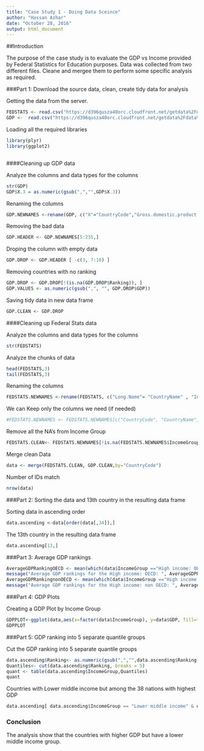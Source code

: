 ```yaml
---
title: "Case Study 1 - Doing Data Sceince"
author: "Hassan Azhar"
date: "October 28, 2016"
output: html_document
---
```


##Introduction

The purpose of the case study is to evaluate the GDP vs Income provided by Federal Statistics for Education purposes. Data was collected from two different files. Cleane and mergee them to perform some specific analysis as required.

###Part 1: Download the source data, clean, create tidy data for analysis

Getting the data from the server.

```r
FEDSTATS <- read.csv("https://d396qusza40orc.cloudfront.net/getdata%2Fdata%2FEDSTATS_Country.csv", na.strings = c("", "NA"))
GDP <-  read.csv("https://d396qusza40orc.cloudfront.net/getdata%2Fdata%2FGDP.csv", na.strings = c("", "NA"))
```


Loading all the required libraries

```r
library(plyr)
library(ggplot2)



```

####Cleaning up  GDP data

Analyze the columns and data types for the columns

```r
str(GDP)
GDP$X.3 = as.numeric(gsub(",","",GDP$X.3)) 

```

Renaming the columns

```r
GDP.NEWNAMES <-rename(GDP, c("X"="CountryCode","Gross.domestic.product.2012" ="Ranking" ,"X.2"="Country","X.3"="GDP","X.4" = "Category"))
```

Removing the bad data 
```r
GDP.HEADER <- GDP.NEWNAMES[5:235,]
```

Droping the column with empty data
```r
GDP.DROP <- GDP.HEADER [ -c(3, 7:10) ]
```

Removing countries with no ranking
```r
GDP.DROP <- GDP.DROP[!(is.na(GDP.DROP$Ranking)), ]
GDP.VALUES <- as.numeric(gsub(",", "", GDP.DROP$GDP))
```

Saving tidy data in new data frame
```r
GDP.CLEAN <- GDP.DROP
```


####Cleaning up  Federal Stats data

Analyze the columns and data types for the columns
```r
str(FEDSTATS)
```

Analyze the chunks of data
```r
head(FEDSTATS,3)
tail(FEDSTATS,3)
```

Renaming the columns
```r
FEDSTATS.NEWNAMES <-rename(FEDSTATS, c("Long.Name"= "CountryName" , "Income.Group"="IncomeGroup", "Lending.category"="LendingCategoy","Other.groups"="OtherGroups", "Currency.Unit"="Currency" ))
```

We can Keep only the columns we need (if needed)
```r
#FEDSTATS.NEWNAMES <- FEDSTATS.NEWNAMES[c("CountryCode", "CountryName", "IncomeGroup")]
```

Remove all the NA's from Income Group
```r
FEDSTATS.CLEAN<- FEDSTATS.NEWNAMES[!is.na(FEDSTATS.NEWNAMES$IncomeGroup),]
```

Merge clean Data
```r
data <- merge(FEDSTATS.CLEAN, GDP.CLEAN,by="CountryCode")
```

Number of IDs match
```r
nrow(data)
```

###Part 2: Sorting the data and 13th country in the resulting data frame

Sorting data in ascending order
```r
data.ascending <-data[order(data[,34]),]

```

The 13th country in the resulting data frame
```r
data.ascending[13,]

```

###Part 3: Average GDP rankings

```r
AverageGDPRankingOECD <- mean(which(data$IncomeGroup =="High income: OECD"),)
message("Average GDP rankings for the High income: OECD: ", AverageGDPRankingOECD)
AverageGDPRankingnonOECD <- mean(which(data$IncomeGroup =="High income: nonOECD"),)
message("Average GDP rankings for the High income: non OECD: ", AverageGDPRankingnonOECD)


```

###Part 4: GDP Plots

Creating a GDP Plot by Income Group

```r
GDPPLOT<-ggplot(data,aes(x=factor(data$IncomeGroup), y=data$GDP, fill=factor(data$IncomeGroup)))+ geom_bar(width=.5,stat="identity", position=position_dodge())+xlab("Income Group")+ylab("GDP")+labs(fill="Income Group")
GDPPLOT

```

###Part 5: GDP ranking into 5 separate quantile groups

Cut the GDP ranking into 5 separate quantile groups

```r
data.ascending$Ranking<- as.numeric(gsub(",","",data.ascending$Ranking)) 
Quantiles<- cut(data.ascending$Ranking, breaks = 5)
quant <- table(data.ascending$IncomeGroup,Quantiles)
quant

```

Countries with Lower middle income but among the 38 nations with highest GDP

```r
data.ascending[ data.ascending$IncomeGroup == "Lower middle income" & data.ascending$Ranking <= 38,]

```


### Conclusion

The analysis show that the countries with higher GDP but have a lower middle income group. 
